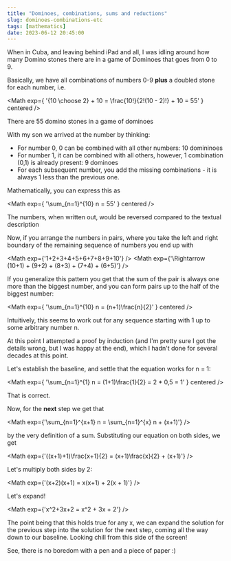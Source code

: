 ```yaml
---
title: "Dominoes, combinations, sums and reductions"
slug: dominoes-combinations-etc
tags: [mathematics]
date: 2023-06-12 20:45:00
---
```


When in Cuba, and leaving behind iPad and all, I was idling around how many Domino stones there are in a game of Dominoes that goes from 0 to 9.

Basically, we have all combinations of numbers 0-9 **plus** a doubled stone for each number, i.e.

<Math exp={
    '{10 \\choose 2} + 10 = \\frac{10!}{2!(10 - 2)!} + 10 = 55'
    } centered />
<figcaption>There are 55 domino stones in a game of dominoes</figcaption>

With my son we arrived at the number by thinking:

* For number 0, 0 can be combined with all other numbers: 10 domininoes
* For number 1, it can be combined with all others, however, 1 combination (0,1) is already present: 9 dominoes
* For each subsequent number, you add the missing combinations - it is always 1 less than the previous one.

Mathematically, you can express this as

<Math exp={
    '\\sum_{n=1}^{10} n = 55'
    } centered />
<figcaption>The numbers, when written out, would be reversed compared to the textual description</figcaption>

Now, if you arrange the numbers in pairs, where you take the left and right boundary of the remaining sequence of numbers you end up with

<Math exp={'1+2+3+4+5+6+7+8+9+10'} />
<Math exp={'\\Rightarrow (10+1) + (9+2) + (8+3) + (7+4) + (6+5)'} />

If you generalize this pattern you get that the sum of the pair is always one more than the biggest number, and you can form pairs up to the half of the biggest number:

<Math exp={
    '\\sum_{n=1}^{10} n = (n+1)\\frac{n}{2}'
    } centered />

Intuitively, this seems to work out for any sequence starting with 1 up to some arbitrary number n.

At this point I attempted a proof by induction (and I'm pretty sure I got the details wrong, but I was happy at the end), which
I hadn't done for several decades at this point.

Let's establish the baseline, and settle that the equation works for n = 1:

<Math exp={
    '\\sum_{n=1}^{1} n = (1+1)\\frac{1}{2} = 2 * 0,5 = 1'
    } centered />

That is correct.

Now, for the **next** step we get that

<Math exp={'\\sum_{n=1}^{x+1} n = \\sum_{n=1}^{x} n + (x+1)'}  />

by the very definition of a sum. Substituting our equation on both sides, we get

<Math exp={'((x+1)+1)\\frac{x+1}{2} = (x+1)\\frac{x}{2} + (x+1)'}  />

Let's multiply both sides by 2:

<Math exp={'(x+2)(x+1) = x(x+1) + 2(x + 1)'}  />

Let's expand!

<Math exp={'x^2+3x+2 = x^2 + 3x + 2'}  />

The point being that this holds true for any x, we can expand the solution for the previous step into the solution for the next step,
coming all the way down to our baseline.
Looking chill from this side of the screen!

See, there is no boredom with a pen and a piece of paper :)